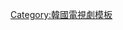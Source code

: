 {{Navbox
| name      = Voice (韓國電視劇)
| state     = {{{state|autocollapse}}}
| title     = [[Voice (韓國電視劇)|Voice]]
| listclass = hlist

| group1 = 電視劇
| list1  = 
* [[Voice (韓國電視劇)|Voice]]
* [[Voice 2]]
* [[Voice 3]]
* [[Voice 4]]

| group2 = 相關
| list2  = 
* [[Voice 110緊急指令室]]
}}<noinclude>
[[Category:韓國電視劇模板]]
</noinclude>